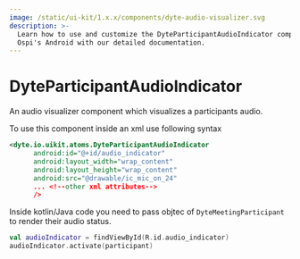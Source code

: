 ```yaml
---
image: /static/ui-kit/1.x.x/components/dyte-audio-visualizer.svg
description: >-
  Learn how to use and customize the DyteParticipantAudioIndicator component in
  Ospi's Android with our detailed documentation.
---
```


# DyteParticipantAudioIndicator

An audio visualizer component which visualizes a participants audio.

To use this component inside an xml use following syntax

```xml
<dyte.io.uikit.atoms.DyteParticipantAudioIndicator
      android:id="@+id/audio_indicator"
      android:layout_width="wrap_content"
      android:layout_height="wrap_content"
      android:src="@drawable/ic_mic_on_24"
      ... <!--other xml attributes-->
      />
```

Inside kotlin/Java code you need to pass objtec of `DyteMeetingParticipant` to render their audio status.

```kotlin
val audioIndicator = findViewById(R.id.audio_indicator)
audioIndicator.activate(participant)
```

<head>
  <title>Android DyteParticipantAudioIndicator</title>
</head>
